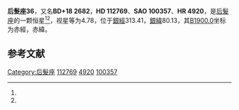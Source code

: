 {{Starbox begin
| name = 后髮座36
}}
{{Starbox observe
| epoch = [[J2000.0|J2000.0]]
| constell = [[后髮座|后髮座]]<ref name=SIMBAD>{{cite web
 | url=http://simbad.u-strasbg.fr/simbad/sim-id?Ident=HR+4920
 | title=Pulsating variable Star
 | publisher=Centre de Données astronomiques de Strasbourg
 | work=SIMBAD
 | accessdate=2012-07-13
 | archive-date=2019-09-13
 | archive-url=https://web.archive.org/web/20190913010125/http://simbad.u-strasbg.fr/simbad/sim-id?Ident=HR+4920
 | dead-url=no
 }}</ref><ref name=DATA>{{cite web
 | url=http://vizier.u-strasbg.fr/viz-bin/VizieR-5?-out.add=.&-source=5050&-corr=PK=HR&-out.max=9999&HR=4920
 | title=VizieR Detailed Page
 | accessdate=2012-07-13
 | archive-date=2019-09-12
 | archive-url=https://web.archive.org/web/20190912222408/http://vizier.u-strasbg.fr/viz-bin/VizieR-5?-out.add=.&-source=5050&-corr=PK=HR&-out.max=9999&HR=4920
 | dead-url=no
 }}</ref>
| 星官 = 
| ra = {{RA|12|58|55.4}}<ref name=SIMBAD /><ref name=DATA />
| dec = {{DEC|+17|24|34}}<ref name=SIMBAD /><ref name=DATA />
| appmag_v = 4.78<ref name=SIMBAD /><ref name=DATA />
}}
{{Starbox character
| class = M1-IIIb<ref name=SIMBAD /><ref name=DATA />
| b-v = 1.56<ref name=SIMBAD /><ref name=DATA />
| u-b = 1.96<ref name=SIMBAD /><ref name=DATA />
| r-i = 0.95<ref name=SIMBAD /><ref name=DATA />
| variable = 
}}
{{Starbox astrometry
| radial_v = 1.96
| prop_mo_ra = -2
| parallax = 
| p_error = 
}}
{{Starbox catalog
| names =BD+18 2682，[[SAO星表|SAO]] 100357，[[HD星表|HD]] 112769，[[HR星表|HR]] 4920}}
{{Starbox reference |Simbad=HR+4920}}
{{Starbox end}}

'''后髮座36'''，又名'''BD+18 2682'''，'''HD 112769'''、'''SAO 100357'''、'''HR 4920'''，是[[后髮座|后髮座]]的一颗恒星<ref name=SIMBAD /><ref name=DATA />，视星等为4.78，位于[[銀道座標系|銀經]]313.41，[[銀道座標系|銀緯]]80.13，其[[B1900.0|B1900.0]]坐标为赤經{{RA|12|53|58.7}}，赤緯{{DEC|+17|80.13|54}}。

== 参考文献 ==
{{reflist}}

{{star-stub}}

{{后髮座恒星}}
[[Category:后髮座|Category:后髮座]]
[[Category:HD和HDE天體|112769]]
[[Category:HR天體|4920]]
[[Category:SAO天體|100357]]
